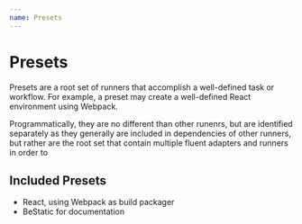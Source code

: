 ```yaml
---
name: Presets
---
```


# Presets

Presets are a root set of runners that accomplish a well-defined task or workflow. For example,
a preset may create a well-defined React environment using Webpack.

Programmatically, they are no different than other runenrs, but are identified separately
as they generally are included in dependencies of other runners, but rather are the root set
that contain multiple fluent adapters and runners in order to 

## Included Presets

* React, using Webpack as build packager
* BeStatic for documentation